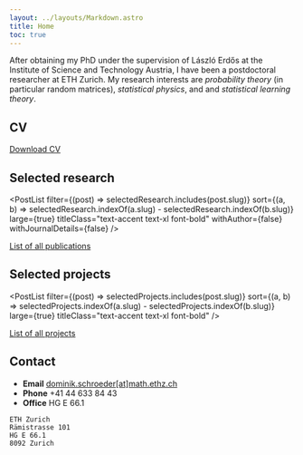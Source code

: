 ```yaml
---
layout: ../layouts/Markdown.astro
title: Home
toc: true
---
```




After obtaining my PhD under the supervision of László Erdős at the Institute of
Science and Technology Austria, I have been a postdoctoral researcher at ETH Zurich. My research interests are _probability theory_ (in particular random matrices), _statistical physics_, and and _statistical learning theory_.

<SocialList />

## CV

<CV />

[Download CV](/~dschroeder/cv.pdf)

## Selected research

<PostList
	filter={(post) => selectedResearch.includes(post.slug)}
	sort={(a, b) => selectedResearch.indexOf(a.slug) - selectedResearch.indexOf(b.slug)}
	large={true}
	titleClass="text-accent text-xl font-bold"
	withAuthor={false}
	withJournalDetails={false}
/>

[List of all publications](/~dschroeder/research)

## Selected projects

<PostList
	filter={(post) => selectedProjects.includes(post.slug)}
	sort={(a, b) => selectedProjects.indexOf(a.slug) - selectedProjects.indexOf(b.slug)}
	large={true}
	titleClass="text-accent text-xl font-bold"
/>

[List of all projects](/~dschroeder/projects)

## Contact

- **Email** [dominik.schroeder[at]math.ethz.ch](mailto:dominik.schroeder@math.ethz.ch)
- **Phone** +41 44 633 84 43
- **Office** HG E 66.1

```
ETH Zurich
Rämistrasse 101
HG E 66.1
8092 Zurich
```
